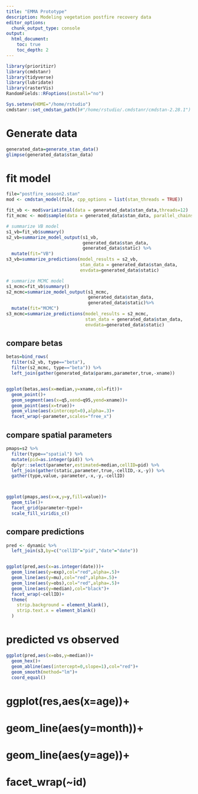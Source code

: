 ```yaml
---
title: "EMMA Prototype"
description: Modeling vegetation postfire recovery data
editor_options: 
  chunk_output_type: console
output:
  html_document:
    toc: true
    toc_depth: 2
---
```


```r
library(prioritizr)
library(cmdstanr)
library(tidyverse)
library(lubridate)
library(rasterVis)
RandomFields::RFoptions(install="no")

Sys.setenv(HOME="/home/rstudio")
cmdstanr::set_cmdstan_path()#"/home/rstudio/.cmdstanr/cmdstan-2.28.1")
```


# Generate data

```r
generated_data=generate_stan_data()
glimpse(generated_data$stan_data)
```

# fit model
```r
file="postfire_season2.stan"
mod <- cmdstan_model(file, cpp_options = list(stan_threads = TRUE))
```

```r
fit_vb <- mod$variational(data = generated_data$stan_data,threads=12)
fit_mcmc <- mod$sample(data = generated_data$stan_data, parallel_chains = 4,threads_per_chain = 3)
```


```r
# summarize VB model
s1_vb=fit_vb$summary()
s2_vb=summarize_model_output(s1_vb,
                             generated_data$stan_data, 
                             generated_data$static) %>% 
  mutate(fit="VB")
s3_vb=summarize_predictions(model_results = s2_vb,
                            stan_data = generated_data$stan_data,
                            envdata=generated_data$static)

# summarize MCMC model
s1_mcmc=fit_vb$summary()
s2_mcmc=summarize_model_output(s1_mcmc,
                               generated_data$stan_data, 
                               generated_data$static)%>% 
  mutate(fit="MCMC")
s3_mcmc=summarize_predictions(model_results = s2_mcmc,
                              stan_data = generated_data$stan_data,
                              envdata=generated_data$static)

```



## compare betas
```r
betas=bind_rows(
  filter(s2_vb, type=="beta"),
  filter(s2_mcmc, type=="beta")) %>%
  left_join(gather(generated_data$params,parameter,true,-xname))


ggplot(betas,aes(x=median,y=xname,col=fit))+
  geom_point()+
  geom_segment(aes(x=q5,xend=q95,yend=xname))+
  geom_point(aes(x=true))+
  geom_vline(aes(xintercept=0),alpha=.3)+
  facet_wrap(~parameter,scales="free_x")
```


## compare spatial parameters
```r
pmaps=s2 %>%
  filter(type=="spatial") %>%
  mutate(pid=as.integer(pid)) %>%
  dplyr::select(parameter,estimated=median,cellID=pid) %>%
  left_join(gather(static,parameter,true,-cellID,-x,-y)) %>%
  gather(type,value,-parameter,-x,-y,-cellID)



ggplot(pmaps,aes(x=x,y=y,fill=value))+
  geom_tile()+
  facet_grid(parameter~type)+
  scale_fill_viridis_c()
```


## compare predictions
```r
pred <- dynamic %>%
  left_join(s3,by=c("cellID"="pid","date"="date"))


ggplot(pred,aes(x=as.integer(date)))+
  geom_line(aes(y=exp),col="red",alpha=.5)+
  geom_line(aes(y=mu),col="red",alpha=.5)+
  geom_line(aes(y=obs),col="red",alpha=.5)+
  geom_line(aes(y=median),col="black")+
  facet_wrap(~cellID)+
  theme(
    strip.background = element_blank(),
    strip.text.x = element_blank()
  )
```


# predicted vs observed
```r
ggplot(pred,aes(x=obs,y=median))+
  geom_hex()+
  geom_abline(aes(intercept=0,slope=1),col="red")+
  geom_smooth(method="lm")+
  coord_equal()
```

# ggplot(res,aes(x=age))+
#   geom_line(aes(y=month))+
#   geom_line(aes(y=age))+
#   facet_wrap(~id)


<!-- res %>% -->
<!--   dplyr::select(id,alpha,gamma,lambda,A,phi) %>% -->
<!--   distinct() %>% -->
<!--   gather(parameter,value,-id) %>% -->
<!--   ggplot(aes(x=value,col=parameter))+ -->
<!--   geom_density()+ -->
<!--   facet_wrap(~parameter,scales = "free",ncol=1) -->
